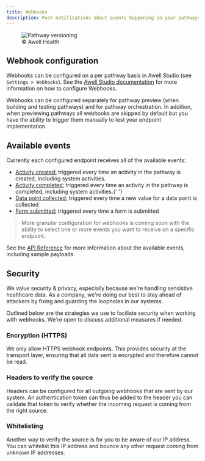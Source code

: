 ```yaml
---
title: Webhooks
description: Push notifications about events happening in your pathways.
---
```


<figure className="w-full flex flex-col justify-center text-center">
  <img
    src="https://res.cloudinary.com/da7x4rzl4/image/upload/v1651756063/Developer%20portal/Webhooks_diagram.png"
    alt="Pathway versioning"
    className="w-full sm:w-10/12 mx-auto"
  />
  <figcaption className="dark:text-slate-400 pt-1">© Awell Health</figcaption>
</figure>

## Webhook configuration

Webhooks can be configured on a per pathway basis in Awell Studio (see `Settings > Webhooks`). See the <a href="https://help.awellhealth.com/en/" target="_blank">Awell Studio documentation</a> for more information on how to configure Webhooks.

Webhooks can be configured separately for pathway preview (when building and testing pathways) and for pathway orchestration. In addition, when previewing pathways all webhooks are skipped by default but you have the ability to trigger them manually to test your endpoint implementation.

## Available events

Currently each configured endpoint receives all of the available events:

- <u>Activity created:</u> triggered every time an activity in the pathway is created,
  including system activities.
- <u>Activity completed:</u> triggered every time an activity in the pathway is completed,
  including system activities.{' '}
- <u>Data point collected:</u> triggered every time a new value for a data point
  is collected
- <u>Form submitted:</u> triggered every time a form is submitted

> More granular configuration for webhooks is coming soon with the ability to select one or more events you want to receive on a specific endpoint.

See the [API Reference](/api-reference/overview/endpoints) for more information about the available events, including sample payloads.

## Security

We value security & privacy, especially because we're handling sensistive healthcare data. As a company, we're doing our best to stay ahead of attackers by fixing and guarding the loopholes in our systems.

Outlined below are the strategies we use to faciliate security when working with webhooks. We're open to discuss additional measures if needed.

### Encryption (HTTPS)

We only allow HTTPS webhook endpoints. This provides security at the transport layer, ensuring that all data sent is encrypted and therefore cannot be read.

### Headers to verify the source

Headers can be configured for all outgoing webhooks that are sent by our system. An authentication token can thus be added to the header you can validate that token to verify whether the incoming request is coming from the right source.

### Whitelisting

Another way to verify the source is for you to be aware of our IP address. You can whitelist this IP address and bounce any other request coming from unknown IP addresses.
